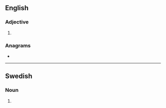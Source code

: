 ==English==

===Adjective===
{{head|en|adjective comparative form}}

# {{lb|en|archaic}} {{en-comparative of|adept}}

===Anagrams===
* {{anagrams|en|pre-date|predate|readept|red tape|retaped|tapered}}

----

==Swedish==

===Noun===
{{head|sv|noun form}}

# {{sv-noun-form-indef-pl|adept}}